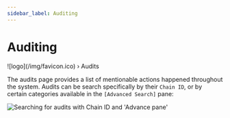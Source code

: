```yaml
---
sidebar_label: Auditing
---
```



# Auditing <OnlyAdminsBadge/>
<nav class="custom-breadcrumb">
  <span class="breadcrumb-item no-padding">
    ![logo](/img/favicon.ico)
  </span>
  <span>›</span>
  <span class="breadcrumb-item active">Audits</span>
</nav>

The audits page provides a list of mentionable actions happened throughout the system. Audits can be search specifically by their `Chain ID`, or by certain categories available in the `[Advanced Search]` pane: 

![Searching for audits with Chain ID and 'Advance pane'](/images/dashboard/search-for-audits.gif)
